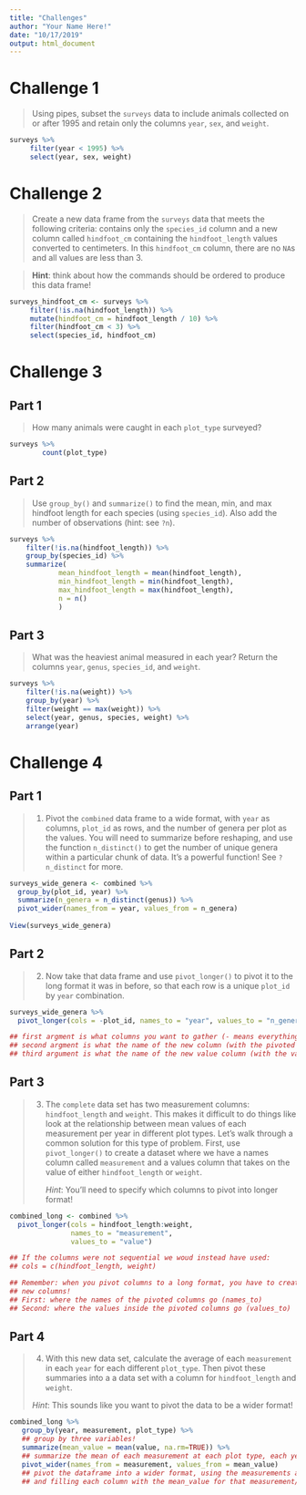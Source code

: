 ```yaml
---
title: "Challenges"
author: "Your Name Here!"
date: "10/17/2019"
output: html_document
---
```


# Challenge 1 

> Using pipes, subset the `surveys` data to include animals collected on or after
> 1995 and retain only the columns `year`, `sex`, and `weight`.
 
 
```r
surveys %>%
     filter(year < 1995) %>%
     select(year, sex, weight)
```

# Challenge 2

> Create a new data frame from the `surveys` data that meets the following
> criteria: contains only the `species_id` column and a new column called
> `hindfoot_cm` containing the `hindfoot_length` values converted to centimeters.
> In this `hindfoot_cm` column, there are no `NA`s and all values are less
> than 3.

> **Hint**: think about how the commands should be ordered to produce this data 
> frame!
 
```r
surveys_hindfoot_cm <- surveys %>%
     filter(!is.na(hindfoot_length)) %>%
     mutate(hindfoot_cm = hindfoot_length / 10) %>%
     filter(hindfoot_cm < 3) %>%
     select(species_id, hindfoot_cm)
```

# Challenge 3

## Part 1
> How many animals were caught in each `plot_type` surveyed?

```r
surveys %>%
        count(plot_type) 
```


## Part 2 
> Use `group_by()` and `summarize()` to find the mean, min, and max hindfoot
> length for each species (using `species_id`). Also add the number of
> observations (hint: see `?n`).

```r
surveys %>%
    filter(!is.na(hindfoot_length)) %>%
    group_by(species_id) %>%
    summarize(
            mean_hindfoot_length = mean(hindfoot_length),
            min_hindfoot_length = min(hindfoot_length),
            max_hindfoot_length = max(hindfoot_length),
            n = n()
            )
```

## Part 3 
> What was the heaviest animal measured in each year? Return the columns `year`,
> `genus`, `species_id`, and `weight`.

```r
surveys %>%
    filter(!is.na(weight)) %>%
    group_by(year) %>%
    filter(weight == max(weight)) %>%
    select(year, genus, species, weight) %>%
    arrange(year)
```


# Challenge 4  
## Part 1  

> 1. Pivot the `combined` data frame to a wide format, with `year` as columns, 
>   `plot_id` as rows, and the number of genera per plot as the values. You will
>   need to summarize before reshaping, and use the function `n_distinct()` to 
>   get the number of unique genera within a particular chunk of data. It's a 
>   powerful function! See `?n_distinct` for more.

```r
surveys_wide_genera <- combined %>%
  group_by(plot_id, year) %>%
  summarize(n_genera = n_distinct(genus)) %>%
  pivot_wider(names_from = year, values_from = n_genera)
 
View(surveys_wide_genera)
```

## Part 2 

> 2. Now take that data frame and use `pivot_longer()` to pivot it to the long 
>    format it was in before, so that each row is a unique `plot_id` by `year` 
>    combination.


```r
surveys_wide_genera %>%
  pivot_longer(cols = -plot_id, names_to = "year", values_to = "n_genera")

## first argment is what columns you want to gather (- means everything but this column)
## second argment is what the name of the new column (with the pivoted columns) will be
## third argument is what the name of the new value column (with the values of the cells) will be
```


## Part 3 

> 3. The `complete` data set has two measurement columns: `hindfoot_length` and
>    `weight`.  This makes it difficult to do things like look at the 
>    relationship between mean values of each measurement per year in different
>    plot types. Let's walk through a common solution for this type of problem.
>    First, use `pivot_longer()` to create a dataset where we have a names 
>    column called `measurement` and a values column that takes on the value of 
>    either `hindfoot_length` or `weight`. 
>
>    *Hint*: You'll need to specify which columns to pivot into longer format!

```r
combined_long <- combined %>%
  pivot_longer(cols = hindfoot_length:weight, 
               names_to = "measurement", 
               values_to = "value")

## If the columns were not sequential we woud instead have used: 
## cols = c(hindfoot_length, weight)

## Remember: when you pivot columns to a long format, you have to create two 
## new columns!
## First: where the names of the pivoted columns go (names_to)
## Second: where the values inside the pivoted columns go (values_to)  
```


## Part 4 

> 4. With this new data set, calculate the average of each `measurement` in each
>    `year` for each different `plot_type`. Then pivot these summaries into a 
>    a data set with a column for `hindfoot_length` and `weight`. 
> 
>   *Hint*: This sounds like you want to pivot the data to be a wider format! 


```r
combined_long %>%
   group_by(year, measurement, plot_type) %>%
   ## group by three variables! 
   summarize(mean_value = mean(value, na.rm=TRUE)) %>%
   ## summarize the mean of each measurement at each plot type, each year 
   pivot_wider(names_from = measurement, values_from = mean_value)
   ## pivot the dataframe into a wider format, using the measurements as a pivot
   ## and filling each column with the mean_value for that measurement/plot type/year
```


